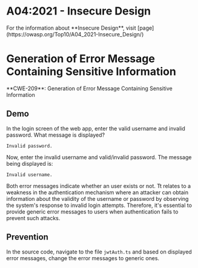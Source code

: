 
# A04:2021 - Insecure Design

<Callout type="info" emoji="ℹ️">
For the information about **Insecure Design**, visit [page](https://owasp.org/Top10/A04_2021-Insecure_Design/)
</Callout>

# Generation of Error Message Containing Sensitive Information

<Callout type="warning" emoji="🔍">
  **CWE-209**: Generation of Error Message Containing Sensitive Information
</Callout>

## Demo
In the login screen of the web app, enter the valid username and invalid password. What message is displayed?

```
Invalid password.
```

Now, enter the invalid username and valid/invalid password. The message being displayed is:
```
Invalid username.
```

Both error messages indicate whether an user exists or not. Tt relates to a weakness in the authentication mechanism where an attacker can obtain information about the validity of the username or password by observing the system's response to invalid login attempts.
Therefore, it's essential to provide generic error messages to users when authentication fails to prevent such attacks.

## Prevention
In the source code, navigate to the file `jwtAuth.ts` and based on displayed error messages, change the error messages to generic ones.

